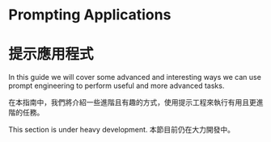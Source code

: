 # Prompting Applications

# 提示應用程式


In this guide we will cover some advanced and interesting ways we can use prompt engineering to perform useful and more advanced tasks.

在本指南中，我們將介紹一些進階且有趣的方式，使用提示工程來執行有用且更進階的任務。

<Callout emoji="⚠️">
  This section is under heavy development.
</Callout>

<Callout emoji="⚠️">
  本節目前仍在大力開發中。
</Callout>

